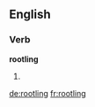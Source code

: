 ==English==

===Verb===
'''rootling'''

# {{present participle of|rootle}}

[[de:rootling]]
[[fr:rootling]]